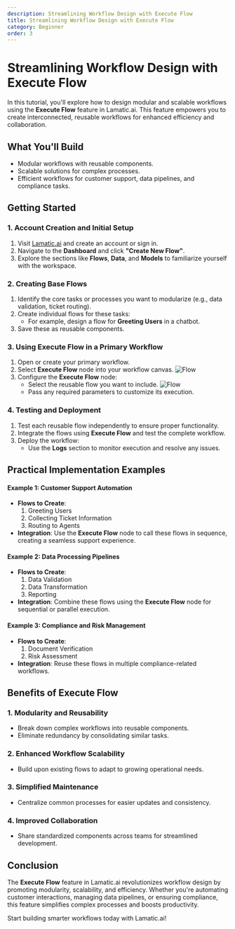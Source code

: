 ```yaml
---
description: Streamlining Workflow Design with Execute Flow
title: Streamlining Workflow Design with Execute Flow
category: Beginner
order: 3
---
```


# Streamlining Workflow Design with Execute Flow

In this tutorial, you'll explore how to design modular and scalable workflows using the **Execute Flow** feature in Lamatic.ai. This feature empowers you to create interconnected, reusable workflows for enhanced efficiency and collaboration.

## What You'll Build
- Modular workflows with reusable components.
- Scalable solutions for complex processes.
- Efficient workflows for customer support, data pipelines, and compliance tasks.

## Getting Started


### 1. Account Creation and Initial Setup
1. Visit [Lamatic.ai](https://lamatic.ai/) and create an account or sign in.
1. Navigate to the **Dashboard** and click **"Create New Flow"**.
1. Explore the sections like **Flows**, **Data**, and **Models** to familiarize yourself with the workspace.

### 2. Creating Base Flows
1. Identify the core tasks or processes you want to modularize (e.g., data validation, ticket routing).
1. Create individual flows for these tasks:
   - For example, design a flow for **Greeting Users** in a chatbot.
1. Save these as reusable components.

### 3. Using Execute Flow in a Primary Workflow
1. Open or create your primary workflow.
1. Select **Execute Flow** node into your workflow canvas.
    ![Flow](./img/execute-flow/selection.png)
1. Configure the **Execute Flow** node:
   - Select the reusable flow you want to include.
   ![Flow](./img/execute-flow/use.png)
   - Pass any required parameters to customize its execution.

### 4. Testing and Deployment
1. Test each reusable flow independently to ensure proper functionality.
2. Integrate the flows using **Execute Flow** and test the complete workflow.
3. Deploy the workflow:
   - Use the **Logs** section to monitor execution and resolve any issues.

## Practical Implementation Examples

#### Example 1: Customer Support Automation
- **Flows to Create**:
  1. Greeting Users
  2. Collecting Ticket Information
  3. Routing to Agents
- **Integration**:
  Use the **Execute Flow** node to call these flows in sequence, creating a seamless support experience.

#### Example 2: Data Processing Pipelines
- **Flows to Create**:
  1. Data Validation
  2. Data Transformation
  3. Reporting
- **Integration**:
  Combine these flows using the **Execute Flow** node for sequential or parallel execution.

#### Example 3: Compliance and Risk Management
- **Flows to Create**:
  1. Document Verification
  2. Risk Assessment
- **Integration**:
  Reuse these flows in multiple compliance-related workflows.


## Benefits of Execute Flow

### 1. Modularity and Reusability
- Break down complex workflows into reusable components.
- Eliminate redundancy by consolidating similar tasks.

### 2. Enhanced Workflow Scalability
- Build upon existing flows to adapt to growing operational needs.

### 3. Simplified Maintenance
- Centralize common processes for easier updates and consistency.

### 4. Improved Collaboration
- Share standardized components across teams for streamlined development.

## Conclusion
The **Execute Flow** feature in Lamatic.ai revolutionizes workflow design by promoting modularity, scalability, and efficiency. Whether you're automating customer interactions, managing data pipelines, or ensuring compliance, this feature simplifies complex processes and boosts productivity.

Start building smarter workflows today with Lamatic.ai!
